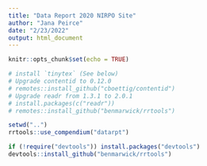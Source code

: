 ```yaml
---
title: "Data Report 2020 NIRPO Site"
author: "Jana Peirce"
date: "2/23/2022"
output: html_document
---
```


```r
knitr::opts_chunk$set(echo = TRUE)
```

```r
# install `tinytex` (See below)
# Upgrade contentid to 0.12.0
# remotes::install_github("cboettig/contentid")
# Upgrade readr from 1.3.1 to 2.0.1
# install.packages(c("readr"))
# remotes::install_github("benmarwick/rrtools")

setwd("..")
rrtools::use_compendium("datarpt")
```

```r
if (!require("devtools")) install.packages("devtools")
devtools::install_github("benmarwick/rrtools")
```

